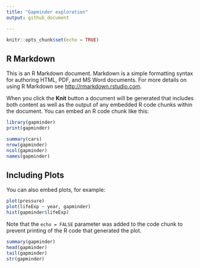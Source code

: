 ```yaml
---
title: "Gapminder exploration"
output: github_document

---
```


```r
knitr::opts_chunk$set(echo = TRUE)
```

## R Markdown

This is an R Markdown document. Markdown is a simple formatting syntax for authoring HTML, PDF, and MS Word documents. For more details on using R Markdown see <http://rmarkdown.rstudio.com>.

When you click the **Knit** button a document will be generated that includes both content as well as the output of any embedded R code chunks within the document. You can embed an R code chunk like this:
```r
library(gapminder)
print(gapminder)
```

```r
summary(cars)
nrow(gapminder)
ncol(gapminder)
names(gapminder)


``` 

## Including Plots

You can also embed plots, for example:

```r
plot(pressure)
plot(lifeExp ~ year, gapminder)
hist(gapminder$lifeExp)

```

Note that the `echo = FALSE` parameter was added to the code chunk to prevent printing of the R code that generated the plot.

```r
summary(gapminder)
head(gapminder)
tail(gapminder)
str(gapminder)
```

